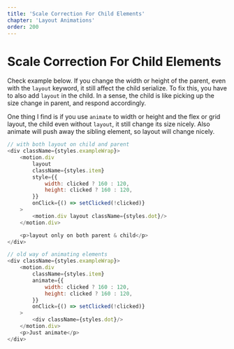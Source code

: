 ```yaml
---
title: 'Scale Correction For Child Elements'
chapter: 'Layout Animations'
order: 200
---
```


# Scale Correction For Child Elements

Check example below. If you change the width or height of the parent, even with the `layout` keyword, it still affect the child serialize. To fix this, you have to also add `layout` in the child. In a sense, the child is like picking up the size change in parent, and respond accordingly.

One thing I find is if you use `animate` to width or height and the flex or grid layout, the child even without `layout`, it still change its size nicely. Also animate will push away the sibling element, so layout will change nicely.
<ScaleCorrection />

```js
// with both layout on child and parent
<div className={styles.exampleWrap}>
    <motion.div
        layout
        className={styles.item}
        style={{
            width: clicked ? 160 : 120,
            height: clicked ? 160 : 120,
        }}
        onClick={() => setClicked(!clicked)}
    >
        <motion.div layout className={styles.dot}/>
    </motion.div>

    <p>layout only on both parent & child</p>
</div>

// old way of animating elements
<div className={styles.exampleWrap}>
    <motion.div
        className={styles.item}
        animate={{
            width: clicked ? 160 : 120,
            height: clicked ? 160 : 120,
        }}
        onClick={() => setClicked(!clicked)}
    >
        <div className={styles.dot}/>
    </motion.div>
    <p>Just animate</p>
</div>
```